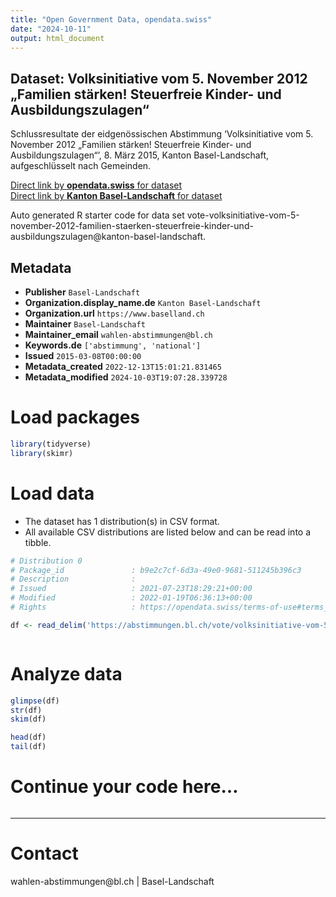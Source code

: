 ```yaml
---
title: "Open Government Data, opendata.swiss"
date: "2024-10-11"
output: html_document
---
```


## Dataset: Volksinitiative vom 5. November 2012 „Familien stärken! Steuerfreie Kinder- und Ausbildungszulagen“

Schlussresultate der eidgenössischen Abstimmung 'Volksinitiative vom 5. November 2012 „Familien stärken! Steuerfreie Kinder- und Ausbildungszulagen“', 8. März 2015, Kanton Basel-Landschaft, aufgeschlüsselt nach Gemeinden.

[Direct link by **opendata.swiss** for dataset](https://opendata.swiss/de/dataset/volksinitiative-vom-5-november-2012-familien-starken-steuerfreie-kinder-und-ausbildungszulagen1)<br>
[Direct link by **Kanton Basel-Landschaft** for dataset](https://abstimmungen.bl.ch/vote/volksinitiative-vom-5-november-2012-familien-staerken-steuerfreie-kinder-und-ausbildungszulagen/data)

Auto generated R starter code for data set vote-volksinitiative-vom-5-november-2012-familien-staerken-steuerfreie-kinder-und-ausbildungszulagen@kanton-basel-landschaft.

## Metadata

- **Publisher** `Basel-Landschaft`
- **Organization.display_name.de** `Kanton Basel-Landschaft`
- **Organization.url** `https://www.baselland.ch`
- **Maintainer** `Basel-Landschaft`
- **Maintainer_email** `wahlen-abstimmungen@bl.ch`
- **Keywords.de** `['abstimmung', 'national']`
- **Issued** `2015-03-08T00:00:00`
- **Metadata_created** `2022-12-13T15:01:21.831465`
- **Metadata_modified** `2024-10-03T19:07:28.339728`


# Load packages

```r

library(tidyverse)
library(skimr)

```

# Load data

-   The dataset has 1 distribution(s) in CSV format.
-   All available CSV distributions are listed below and can be read into a tibble.

```r

# Distribution 0
# Package_id               : b9e2c7cf-6d3a-49e0-9681-511245b396c3
# Description              : 
# Issued                   : 2021-07-23T18:29:21+00:00
# Modified                 : 2022-01-19T06:36:13+00:00
# Rights                   : https://opendata.swiss/terms-of-use#terms_by

df <- read_delim('https://abstimmungen.bl.ch/vote/volksinitiative-vom-5-november-2012-familien-staerken-steuerfreie-kinder-und-ausbildungszulagen/data-csv')



```

# Analyze data

```r

glimpse(df)
str(df)
skim(df)

head(df)
tail(df)

```

# Continue your code here...

```r

```

------------------------------------------------------------------------

# Contact

wahlen-abstimmungen@bl.ch | Basel-Landschaft
